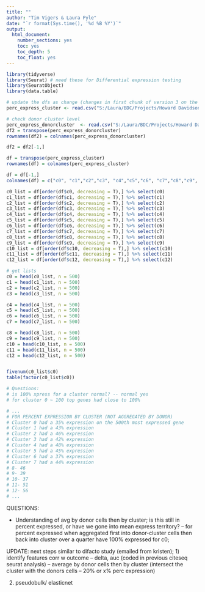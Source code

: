 ```yaml
---
title: ""
author: "Tim Vigers & Laura Pyle"
date: "`r format(Sys.time(), '%d %B %Y')`"
output:
  html_document:
    number_sections: yes
    toc: yes
    toc_depth: 5
    toc_float: yes
---
```


```r
library(tidyverse)
library(Seurat) # need these for Differential expression testing
library(SeuratObject)
library(data.table)

# update the dfs as change (changes in first chunk of version 3 on the Lambda)
perc_express_cluster <- read.csv("S:/Laura/BDC/Projects/Howard Davidson/perc_express_cluster_TEST.csv")

# check donor cluster level
perc_express_donorcluster  <- read.csv("S:/Laura/BDC/Projects/Howard Davidson/perc_express_donorcluster_TEST.csv")
df2 = transpose(perc_express_donorcluster)
rownames(df2) = colnames(perc_express_donorcluster)

df2 = df2[-1,]
```


```r
df = transpose(perc_express_cluster)
rownames(df) = colnames(perc_express_cluster)

df = df[-1,]
colnames(df) = c("c0", "c1","c2","c3", "c4","c5","c6", "c7","c8","c9", "c10","c11", "c12")

c0_list = df[order(df$c0, decreasing = T),] %>% select(c0)
c1_list = df[order(df$c1, decreasing = T),] %>% select(c1)
c2_list = df[order(df$c2, decreasing = T),] %>% select(c2)
c3_list = df[order(df$c3, decreasing = T),] %>% select(c3)
c4_list = df[order(df$c4, decreasing = T),] %>% select(c4)
c5_list = df[order(df$c5, decreasing = T),] %>% select(c5)
c6_list = df[order(df$c6, decreasing = T),] %>% select(c6)
c7_list = df[order(df$c7, decreasing = T),] %>% select(c7)
c8_list = df[order(df$c8, decreasing = T),] %>% select(c8)
c9_list = df[order(df$c9, decreasing = T),] %>% select(c9)
c10_list = df[order(df$c10, decreasing = T),] %>% select(c10)
c11_list = df[order(df$c11, decreasing = T),] %>% select(c11)
c12_list = df[order(df$c12, decreasing = T),] %>% select(c12)

# get lists
c0 = head(c0_list, n = 500)
c1 = head(c1_list, n = 500)
c2 = head(c2_list, n = 500)
c3 = head(c3_list, n = 500)

c4 = head(c4_list, n = 500)
c5 = head(c5_list, n = 500)
c6 = head(c6_list, n = 500)
c7 = head(c7_list, n = 500)

c8 = head(c8_list, n = 500)
c9 = head(c9_list, n = 500)
c10 = head(c10_list, n = 500)
c11 = head(c11_list, n = 500)
c12 = head(c12_list, n = 500)


fivenum(c0_list$c0)
table(factor(c0_list$c0))

```

```r
# Questions:
# is 100% xpress for a cluster normal? -- normal yes
# for cluster 0 ~ 100 top genes had close to 100%

# ...
# FOR PERCENT EXPRESSION BY CLUSTER (NOT AGGREGATED BY DONOR)
# Cluster 0 had a 35% expression on the 500th most expressed gene 
# Cluster 1 had a 43% expression 
# Cluster 2 had a 46% expression 
# Cluster 3 had a 42% expression
# Cluster 4 had a 48% expression
# Cluster 5 had a 45% expression
# Cluster 6 had a 37% expression
# Cluster 7 had a 44% expression
# 8- 46
# 9- 39
# 10- 37
# 11- 51
# 12- 56
# ...
```
QUESTIONS:

- Understanding of avg by donor cells then by cluster; is this still in percent expressed, or have we gone into mean express territory?
-- for percent expressed when aggregated first into donor-cluster cells then back into cluster over a quarter have 100% expressed for c0;  


UPDATE: next steps similar to difacto study (emailed from kristen);
1) identify features corr w outcome -- delta, auc (coded in previous citeseq seurat analysis)
-- average by donor cells then by cluster (intersect the cluster with the donors cells -- 20% or x% perc expression)

2) pseudobulk/ elasticnet